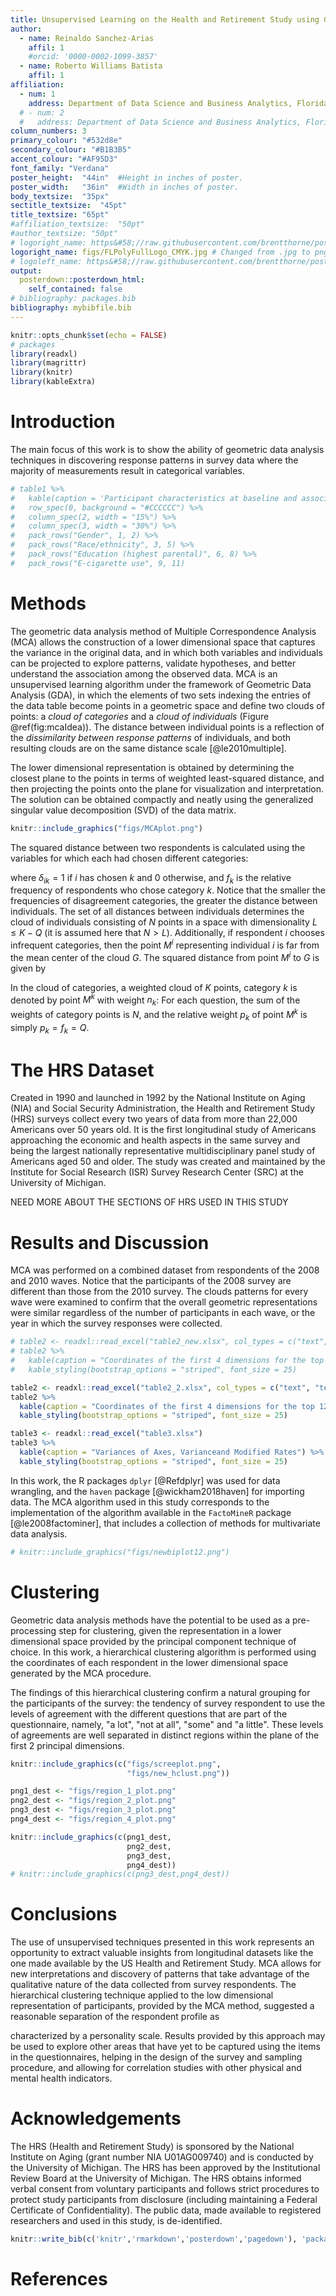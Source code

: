 ```yaml
---
title: Unsupervised Learning on the Health and Retirement Study using Geometric Data Analysis
author:
  - name: Reinaldo Sanchez-Arias
    affil: 1
    #orcid: '0000-0002-1099-3857'
  - name: Roberto Williams Batista
    affil: 1
affiliation:
  - num: 1
    address: Department of Data Science and Business Analytics, Florida Polytechnic University
  # - num: 2
  #   address: Department of Data Science and Business Analytics, Florida Polytechnic University
column_numbers: 3
primary_colour: "#532d8e"
secondary_colour: "#B1B3B5"
accent_colour: "#AF95D3"
font_family: "Verdana"
poster_height:	"44in"	#Height in inches of poster.
poster_width:	"36in"	#Width in inches of poster.
body_textsize:	"35px"
sectitle_textsize:	"45pt"
title_textsize:	"65pt"
#affiliation_textsize:	"50pt"
#author_textsize: "50pt"
# logoright_name: https&#58;//raw.githubusercontent.com/brentthorne/posterdown/master/images/betterhexlogo.png
logoright_name: figs/FLPolyFullLogo_CMYK.jpg # Changed from .jpg to png
# logoleft_name: https&#58;//raw.githubusercontent.com/brentthorne/posterdown/master/images/betterhexlogo.png
output: 
  posterdown::posterdown_html:
    self_contained: false
# bibliography: packages.bib
bibliography: mybibfile.bib
---
```


```r
knitr::opts_chunk$set(echo = FALSE)
# packages
library(readxl)
library(magrittr)
library(knitr)
library(kableExtra)
```

# Introduction

The main focus of this work is to show the ability of geometric data analysis techniques in discovering response patterns in survey data where the majority of measurements result in categorical variables.



```r
# table1 %>% 
#   kable(caption = 'Participant characteristics at baseline and association of each characteristic with number of cigarettes smoked in the past 30 days at follow-up; N = 1312.', align = 'c') %>%
#   row_spec(0, background = "#CCCCCC") %>%
#   column_spec(2, width = "15%") %>%
#   column_spec(3, width = "30%") %>%
#   pack_rows("Gender", 1, 2) %>%
#   pack_rows("Race/ethnicity", 3, 5) %>%
#   pack_rows("Education (highest parental)", 6, 8) %>%
#   pack_rows("E-cigarette use", 9, 11)
```

 
# Methods

The geometric data analysis method of Multiple Correspondence Analysis (MCA) allows the construction of a lower dimensional space that captures the variance in the original data, and in which both variables and individuals can be projected to explore patterns, validate hypotheses, and better understand the association among the observed data. MCA is an unsupervised learning algorithm under the framework of Geometric Data Analysis (GDA), in which the elements of two sets indexing the entries of the data table become points in a geometric space and define two clouds of points: a _cloud of categories_ and a _cloud of individuals_ (Figure \@ref(fig:mcaIdea)). The distance between individual points is a reflection of the _dissimilarity between response patterns_ of individuals, and both resulting clouds are on the same distance scale [@le2010multiple].  

<!-- MCA can be seen as a particular case of weighted principal component analysis, in which a set of multidimensional points exists in a high-dimensional space where distance is measured by a weighted Euclidean metric and the points themselves have differential masses. -->
The lower dimensional representation is obtained by determining the closest plane to the points in terms of weighted least-squared distance, and then projecting the points onto the plane for visualization and interpretation. The solution can be obtained compactly and neatly using the generalized singular value decomposition (SVD) of the data matrix.



<!-- \begin{figure}[!t]  -->
<!-- \centering  -->
<!-- \includegraphics[width=3.5in]{figs/mcaIdeaNew.pdf} -->
<!-- \caption{Clouds of points generated by MCA} -->
<!-- \label{fig:fig_MCAillustration}  -->
<!-- \end{figure} -->

```r
knitr::include_graphics("figs/MCAplot.png")
```

The squared distance between two respondents is calculated using the variables for which each had chosen different categories:

\begin{equation}
\begin{aligned}[b]
\label{eq:distInd}
d^2(i, i^{\prime}) &= \frac{1}{Q} \sum_{k\in K} \frac{(\delta_{ik} - \delta_{i^{\prime}k})^2}{f_k}  
\end{aligned}
\end{equation}
where $\delta_{ik} = 1$ if $i$ has chosen $k$ and $0$ otherwise, and $f_k$ is the relative frequency of respondents who chose category $k$. Notice that the smaller the frequencies of disagreement categories, the greater the distance between individuals. The set of all distances between individuals determines the cloud of individuals consisting of $N$ points in a space with dimensionality $L\leq K - Q$ \cite{greenacre2006multiple} (it is assumed here that $N > L$). Additionally, if respondent $i$ chooses infrequent categories, then the point $M^i$ representing individual $i$ is far from the mean center of the cloud $G$. The squared distance from point $M^i$ to $G$ is given by 

\begin{equation}
\begin{aligned}[b]
\label{eq:distGM}
(GM^i)^2 &= \left( \frac{1}{Q} \sum_{k\in K} \frac{\delta_{ik}}{f_k}  \right) -1
\end{aligned}
\end{equation}

In the cloud of categories, a weighted cloud of $K$ points, category $k$ is denoted by point $M^k$ with weight $n_k$: For each question, the sum of the weights of category points is $N$, and the relative weight $p_k$ of point $M^k$ is simply $p_k = f_k=Q$.

<!-- Given two categories $k$ and $k^\prime$, the squared distance between the points $M^k$ and $M^{k^\prime}$ is calculated as -->

<!-- \begin{equation} -->
<!-- \begin{aligned}[b] -->
<!-- \label{eq:distCat} -->
<!-- (M^k, M^{k^{\prime}})^2 &= \frac{n_k + n_{k^\prime} - 2 n_{kk^\prime} }{n_k n_{k^\prime}/N} -->
<!-- \end{aligned} -->
<!-- \end{equation} -->

<!-- with $n_{kk^\prime}$ denoting the number of respondents who have chosen both categories $k$ and $k^\prime.$ -->

<!-- The contribution of a category point $M^k$ to the overall variance is the ratio of the amount of the variance of the cloud due to category $k$. The contribution of a question $q$ is the sum of the contributions of its categories. Contributions can be calculated as shown below: -->

<!-- \begin{equation} -->
<!-- \begin{aligned}[b] -->
<!-- \label{eq:contribMk} -->
<!-- \text{Ctr}_k &= \frac{1-f_k}{K-Q}, \quad \text{Ctr}_q = \frac{K_q -1 }{K-Q} -->
<!-- \end{aligned} -->
<!-- \end{equation} -->


# The HRS Dataset

Created in 1990 and launched in 1992 by the National Institute on Aging (NIA) and Social Security Administration, the Health and Retirement Study (HRS) surveys collect every two years of data from more than 22,000 Americans over 50 years old. It is the first longitudinal study of Americans approaching the economic and health aspects in the same survey and being the largest nationally representative multidisciplinary panel study of Americans aged 50 and older. The study was created and maintained by the Institute for Social Research (ISR) Survey Research Center (SRC) at the University of Michigan.

NEED MORE ABOUT THE SECTIONS OF HRS USED IN THIS STUDY

# Results and Discussion

MCA was performed on a combined dataset from respondents of the 2008 and 2010 waves. Notice that the participants of the 2008 survey are different than those from the 2010 survey. The clouds patterns for every wave were examined to confirm that the overall geometric representations were similar regardless of the number of participants in each wave, or the year in which the survey responses were collected.

```r
# table2 <- readxl::read_excel("table2_new.xlsx", col_types = c("text", "text","text","text", "text", "text"))
# table2 %>% 
#   kable(caption = "Coordinates of the first 4 dimensions for the top 12 categories") %>% 
#   kable_styling(bootstrap_options = "striped", font_size = 25)
```


```r
table2 <- readxl::read_excel("table2_2.xlsx", col_types = c("text", "text","text","text", "text"))
table2 %>%
  kable(caption = "Coordinates of the first 4 dimensions for the top 12 categories (sorted by contribution and level of agreement)") %>%
  kable_styling(bootstrap_options = "striped", font_size = 25)
```



```r
table3 <- readxl::read_excel("table3.xlsx")
table3 %>% 
  kable(caption = "Variances of Axes, Varianceand Modified Rates") %>%
  kable_styling(bootstrap_options = "striped", font_size = 25)
```

In this work, the R packages `dplyr` [@Refdplyr] was used for data wrangling, and the `haven` package [@wickham2018haven] for importing data. The MCA algorithm used in this study corresponds to the implementation of the algorithm available in the `FactoMineR` package [@le2008factominer], that includes a collection of methods for multivariate data analysis. 


<!-- You can reference tables like so: Table \@ref(tab:mytable).  -->

<!-- \begin{table} -->
<!-- \caption{Response frequencies (absolute $n_k$ and relative $f_k$), and contributions ($\text{Ctr}_k$) of  top categories by $\text{Ctr}_k$ and levels} -->
<!-- \centering -->
<!-- \begin{tabular}{lrrr} -->
<!--   \hline -->
<!--   Category & nk & fk & ctrk \\  -->
<!--   \hline -->
<!--   sophisticated\_Not at all & 2159 & 0.22 & 0.0093 \\  -->
<!--   imaginative\_A lot & 3109 & 0.32 & 0.0081 \\  -->
<!--   creative\_A lot & 2668 & 0.27 & 0.0086 \\  -->
<!--   caring\_A little & 345 & 0.04 & 0.011 \\  -->
<!--   talkactive\_A lot & 2823 & 0.29 & 0.0085 \\  -->
<!--   friendly\_A little & 372 & 0.04 & 0.011 \\  -->
<!--   careless\_Some & 993 & 0.10 & 0.011 \\  -->
<!--   responsible\_Some & 1729 & 0.18 & 0.0098 \\  -->
<!--   responsible\_A little & 236 & 0.02 & 0.012 \\  -->
<!--   nervous\_Not at all & 3101 & 0.32 & 0.0081 \\  -->
<!--   worry\_Not at all & 1625 & 0.17 & 0.0099 \\  -->
<!--   moody\_Some & 1470 & 0.15 & 0.01 \\  -->
<!--    \hline -->
<!-- \end{tabular} -->
<!-- \label{tab:fknkTop12} -->
<!-- \end{table} -->

<!-- `NEED TO ADD TABLES TO POSTER` -->

<!-- \begin{figure}[h!]  -->
<!-- \centering  -->
<!-- \includegraphics[width=3in]{../figs/newbiplot12.pdf} -->
<!-- \caption{Projection onto the first two principal dimensions} -->
<!-- \label{fig:biplot}  -->
<!-- \end{figure}  -->

```r
# knitr::include_graphics("figs/newbiplot12.png")
```

# Clustering

Geometric data analysis methods have the potential to be used as a pre-processing step for clustering, given the representation in a lower dimensional space provided by the principal component technique of choice. In this work, a hierarchical clustering algorithm is performed using the coordinates of each respondent in the lower dimensional space generated by the MCA procedure.

The findings of this hierarchical clustering confirm a natural grouping for the participants of the survey: the tendency of survey respondent to use the levels of agreement with the different questions that are part of the questionnaire, namely, &quot;a lot&quot;, &quot;not at all&quot;, &quot;some&quot; and &quot;a little&quot;. These levels of agreements are well separated in distinct regions within the plane of the first 2 principal dimensions.

<!-- \begin{figure}[h!]  -->
<!-- \centering  -->
<!-- \includegraphics[width=3.2in]{../figs/new_hclust.pdf} -->
<!-- \caption{Hierarchical clustering using principal dimensions generated by multiple correspondence analysis.} -->
<!-- \label{fig:hclust}  -->
<!-- \end{figure}  -->


```r
knitr::include_graphics(c("figs/screeplot.png",
                          "figs/new_hclust.png"))
```

```r
png1_dest <- "figs/region_1_plot.png"
png2_dest <- "figs/region_2_plot.png"
png3_dest <- "figs/region_3_plot.png"
png4_dest <- "figs/region_4_plot.png"
```



```r
knitr::include_graphics(c(png1_dest,
                          png2_dest, 
                          png3_dest,
                          png4_dest))
# knitr::include_graphics(c(png3_dest,png4_dest))
```


# Conclusions

The use of unsupervised techniques presented in this work represents an opportunity to extract valuable insights from longitudinal datasets like the one made available by the US Health and Retirement Study. MCA allows for new interpretations and discovery of patterns that take advantage of the qualitative nature of the data collected from survey respondents. The hierarchical clustering technique applied to the low dimensional representation of participants, provided by the MCA method, suggested a reasonable separation of the respondent profile as

characterized by a personality scale. Results provided by this approach may be used to explore other areas that have yet to be captured using the items in the questionnaires, helping in the design of the survey and sampling procedure, and allowing for correlation studies with other physical and mental health indicators.


# Acknowledgements

The HRS (Health and Retirement Study) is sponsored by the National Institute on Aging (grant number NIA U01AG009740) and is conducted by the University of Michigan. The HRS has been approved by the Institutional Review Board at the University of Michigan. The HRS obtains informed verbal consent from voluntary participants and follows strict procedures to protect study participants from disclosure (including maintaining a Federal Certificate of Confidentiality). The public data, made available to registered researchers and used in this study, is de-identified.




```r
knitr::write_bib(c('knitr','rmarkdown','posterdown','pagedown'), 'packages.bib')
```


# References



